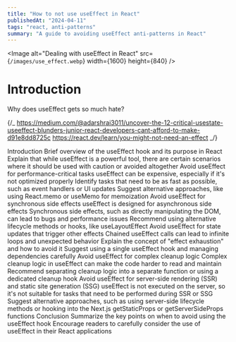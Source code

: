 ```yaml
---
title: "How to not use useEffect in React"
publishedAt: "2024-04-11"
tags: "react, anti-patterns"
summary: "A guide to avoiding useEffect anti-patterns in React"
---
```


<Image
  alt="Dealing with useEffect in React"
  src={`/images/use_effect.webp`}
  width={1600}
  height={840}
/>

# Introduction

Why does useEffect gets so much hate?

{/_
https://medium.com/@adarshrai3011/uncover-the-12-critical-usestate-useeffect-blunders-junior-react-developers-cant-afford-to-make-d91e8dd8725c
https://react.dev/learn/you-might-not-need-an-effect
_/}

Introduction
Brief overview of the useEffect hook and its purpose in React
Explain that while useEffect is a powerful tool, there are certain scenarios where it should be used with caution or avoided altogether
Avoid useEffect for performance-critical tasks
useEffect can be expensive, especially if it's not optimized properly
Identify tasks that need to be as fast as possible, such as event handlers or UI updates
Suggest alternative approaches, like using React.memo or useMemo for memoization
Avoid useEffect for synchronous side effects
useEffect is designed for asynchronous side effects
Synchronous side effects, such as directly manipulating the DOM, can lead to bugs and performance issues
Recommend using alternative lifecycle methods or hooks, like useLayoutEffect
Avoid useEffect for state updates that trigger other effects
Chained useEffect calls can lead to infinite loops and unexpected behavior
Explain the concept of "effect exhaustion" and how to avoid it
Suggest using a single useEffect hook and managing dependencies carefully
Avoid useEffect for complex cleanup logic
Complex cleanup logic in useEffect can make the code harder to read and maintain
Recommend separating cleanup logic into a separate function or using a dedicated cleanup hook
Avoid useEffect for server-side rendering (SSR) and static site generation (SSG)
useEffect is not executed on the server, so it's not suitable for tasks that need to be performed during SSR or SSG
Suggest alternative approaches, such as using server-side lifecycle methods or hooking into the Next.js getStaticProps or getServerSideProps functions
Conclusion
Summarize the key points on when to avoid using the useEffect hook
Encourage readers to carefully consider the use of useEffect in their React applications
